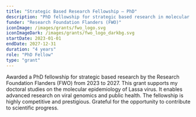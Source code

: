 ```yaml
---
title: "Strategic Based Research Fellowship – PhD"
description: "PhD fellowship for strategic based research in molecular epidemiology and viral genomics."
funder: "Research Foundation Flanders (FWO)"
iconImage: /images/grants/fwo_logo.svg
iconImageDark: /images/grants/fwo_logo_darkbg.svg
startDate: 2023-01-01
endDate: 2027-12-31
duration: "4 years"
role: "PhD Fellow"
type: "grant"
---
```


Awarded a PhD fellowship for strategic based research by the Research Foundation Flanders (FWO) from 2023 to 2027. This grant supports my doctoral studies on the molecular epidemiology of Lassa virus. It enables advanced research on viral genomics and public health. The fellowship is highly competitive and prestigious. Grateful for the opportunity to contribute to scientific progress.
